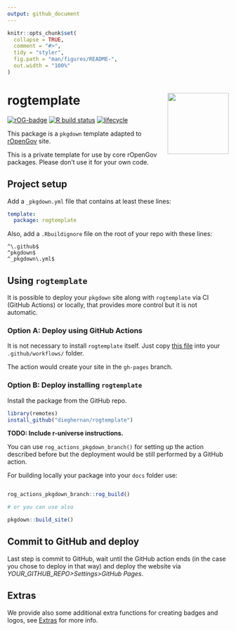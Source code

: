 ```yaml
---
output: github_document
---
```


<!-- README.md is generated from README.Rmd. Please edit that file -->

```r
knitr::opts_chunk$set(
  collapse = TRUE,
  comment = "#>",
  tidy = "styler",
  fig.path = "man/figures/README-",
  out.width = "100%"
)
```

# rogtemplate <a href='https://dieghernan.github.io/rogtemplate/'><img src='man/figures/logo.png' align="right" height="139" /></a>

<!-- badges: start -->
[![rOG-badge](https://dieghernan.github.io/rogtemplate//reference/figures/ropengov-badge.svg)](http://ropengov.org/)
[![R build status](https://github.com/dieghernan/rogtemplate/workflows/R-CMD-check/badge.svg)](https://github.com/dieghernan/rogtemplate/actions)
[![lifecycle](https://lifecycle.r-lib.org/articles/figures/lifecycle-experimental.svg)](https://lifecycle.r-lib.org/articles/stages.html#experimental)
<!-- badges: end -->


This package is a `pkgdown` template adapted to 
[rOpenGov](http://ropengov.org/) site.

This is a private template for use by core rOpenGov packages. 
Please don’t use it for your own code.


## Project setup

Add a `_pkgdown.yml` file that contains at least these lines:

```yaml
template:
  package: rogtemplate
```

Also, add a `.Rbuildignore` file on the root of your repo with these lines:

```
^\.github$
^pkgdown$
^_pkgdown\.yml$
```

## Using `rogtemplate`

It is possible to deploy your `pkgdown` site along with `rogtemplate`
via CI (GitHub Actions) or locally, that provides more control but it is
not automatic.

### Option A: Deploy using GitHub Actions

It is not necessary to install `rogtemplate` itself. Just copy [this file](https://github.com/dieghernan/rogtemplate/blob/main/inst/yaml/rogtemplate-gh-pages.yaml) 
into your `.github/workflows/` folder.

The action would create your site in the `gh-pages` branch.

### Option B: Deploy installing `rogtemplate`

Install the package from the GitHub repo. 

``` r
library(remotes)
install_github("dieghernan/rogtemplate")
```

**TODO: Include r-universe instructions.**

You can use `rog_actions_pkgdown_branch()`
for setting up the action described before but the deployment would be still
performed by a GitHub action.

For building locally your package into your `docs` folder use:

``` r

rog_actions_pkgdown_branch::rog_build()

# or you can use also

pkgdown::build_site()
```

## Commit to GitHub and deploy

Last step is commit to GitHub, wait until the GitHub action ends (in the
case you chose to deploy in that way) and deploy the website via
*YOUR\_GITHUB\_REPO\>Settings\>GitHub Pages*.


## Extras

We provide also some additional extra functions for creating badges and logos,
see [Extras](https://dieghernan.github.io/rogtemplate/reference/index.html) for more info.

